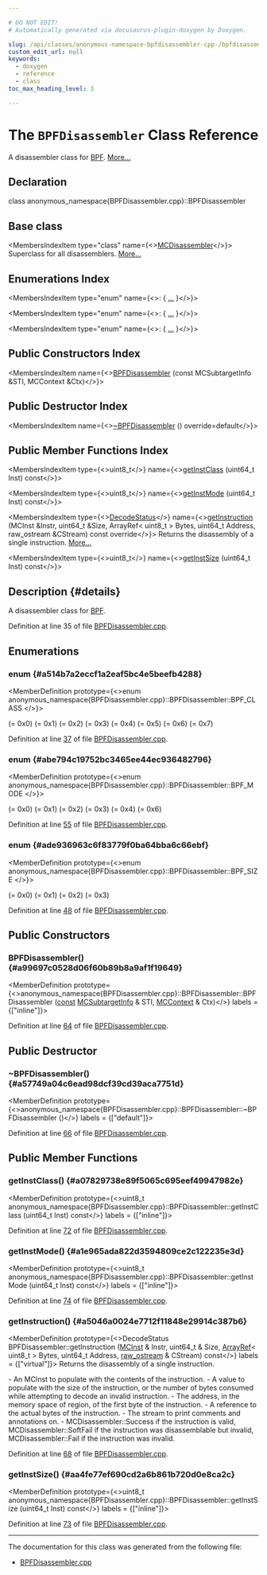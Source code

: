 ```yaml
---

# DO NOT EDIT!
# Automatically generated via docusaurus-plugin-doxygen by Doxygen.

slug: /api/classes/anonymous-namespace-bpfdisassembler-cpp-/bpfdisassembler
custom_edit_url: null
keywords:
  - doxygen
  - reference
  - class
toc_max_heading_level: 3

---
```





# The `BPFDisassembler` Class Reference

<DoxygenPage pluginConfig={pluginConfig}>

A disassembler class for <a href="/docs/api/namespaces/llvm/bpf">BPF</a>. <a href="#details">More...</a>

## Declaration

<CodeBlock>class anonymous_namespace{BPFDisassembler.cpp}::BPFDisassembler</CodeBlock>

## Base class

<MembersIndex>

<MembersIndexItem
  type="class"
  name={<><a href="/docs/api/classes/llvm/mcdisassembler">MCDisassembler</a></>}>
Superclass for all disassemblers. <a href="/docs/api/classes/llvm/mcdisassembler/#details">More...</a>
</MembersIndexItem>

</MembersIndex>

## Enumerations Index

<MembersIndex>

<MembersIndexItem
  type="enum"
  name={<>:  &#123; <a href="#a514b7a2eccf1a2eaf5bc4e5beefb4288">...</a> &#125;</>}>
</MembersIndexItem>

<MembersIndexItem
  type="enum"
  name={<>:  &#123; <a href="#abe794c19752bc3465ee44ec936482796">...</a> &#125;</>}>
</MembersIndexItem>

<MembersIndexItem
  type="enum"
  name={<>:  &#123; <a href="#ade936963c6f83779f0ba64bba6c66ebf">...</a> &#125;</>}>
</MembersIndexItem>

</MembersIndex>

## Public Constructors Index

<MembersIndex>

<MembersIndexItem
  name={<><a href="#a99697c0528d06f60b89b8a9af1f19649">BPFDisassembler</a> (const MCSubtargetInfo &amp;STI, MCContext &amp;Ctx)</>}>
</MembersIndexItem>

</MembersIndex>

## Public Destructor Index

<MembersIndex>

<MembersIndexItem
  name={<><a href="#a57749a04c6ead98dcf39cd39aca7751d">~BPFDisassembler</a> () override=default</>}>
</MembersIndexItem>

</MembersIndex>

## Public Member Functions Index

<MembersIndex>

<MembersIndexItem
  type={<>uint8&#95;t</>}
  name={<><a href="#a07829738e89f5065c695eef49947982e">getInstClass</a> (uint64&#95;t Inst) const</>}>
</MembersIndexItem>

<MembersIndexItem
  type={<>uint8&#95;t</>}
  name={<><a href="#a1e965ada822d3594809ce2c122235e3d">getInstMode</a> (uint64&#95;t Inst) const</>}>
</MembersIndexItem>

<MembersIndexItem
  type={<><a href="/docs/api/classes/llvm/mcdisassembler/#a8eb822283e8f3200ca4b2a1ba0174e6a">DecodeStatus</a></>}
  name={<><a href="#a5046a0024e7712f11848e29914c387b6">getInstruction</a> (MCInst &amp;Instr, uint64&#95;t &amp;Size, ArrayRef&lt; uint8&#95;t &gt; Bytes, uint64&#95;t Address, raw&#95;ostream &amp;CStream) const override</>}>
Returns the disassembly of a single instruction. <a href="#a5046a0024e7712f11848e29914c387b6">More...</a>
</MembersIndexItem>

<MembersIndexItem
  type={<>uint8&#95;t</>}
  name={<><a href="#aa4fe77ef690cd2a6b861b720d0e8ca2c">getInstSize</a> (uint64&#95;t Inst) const</>}>
</MembersIndexItem>

</MembersIndex>

## Description {#details}

A disassembler class for <a href="/docs/api/namespaces/llvm/bpf">BPF</a>.

Definition at line 35 of file <a href="/docs/api/files/lib/lib/target/lib/target/bpf/lib/target/bpf/disassembler/bpfdisassembler-cpp">BPFDisassembler.cpp</a>.

<SectionDefinition>

## Enumerations

### enum  {#a514b7a2eccf1a2eaf5bc4e5beefb4288}

<MemberDefinition
  prototype={<>enum anonymous_namespace&#123;BPFDisassembler.cpp&#125;::BPFDisassembler::BPF_CLASS </>}>

<EnumerationList title="Enumeration values">

<Link id="a514b7a2eccf1a2eaf5bc4e5beefb4288acc2e4c8eebf112283d138102f1d86683" />
<EnumerationListItem name="BPF_LD">
 (= 0x0)
</EnumerationListItem>

<Link id="a514b7a2eccf1a2eaf5bc4e5beefb4288a1709c49a11e35bff7338bf1d699f4893" />
<EnumerationListItem name="BPF_LDX">
 (= 0x1)
</EnumerationListItem>

<Link id="a514b7a2eccf1a2eaf5bc4e5beefb4288ada170cc690d8fbd5f25d3824f1cb9814" />
<EnumerationListItem name="BPF_ST">
 (= 0x2)
</EnumerationListItem>

<Link id="a514b7a2eccf1a2eaf5bc4e5beefb4288a68dc8a7c8f3585fd014f97d18f79832d" />
<EnumerationListItem name="BPF_STX">
 (= 0x3)
</EnumerationListItem>

<Link id="a514b7a2eccf1a2eaf5bc4e5beefb4288a2d67b4010abcefa8d3e1f833f17742c5" />
<EnumerationListItem name="BPF_ALU">
 (= 0x4)
</EnumerationListItem>

<Link id="a514b7a2eccf1a2eaf5bc4e5beefb4288ac9a1e272948ec13af12bab1ac1868fdc" />
<EnumerationListItem name="BPF_JMP">
 (= 0x5)
</EnumerationListItem>

<Link id="a514b7a2eccf1a2eaf5bc4e5beefb4288ad9a08cb48af6bbe8c0379d503d3e53bd" />
<EnumerationListItem name="BPF_JMP32">
 (= 0x6)
</EnumerationListItem>

<Link id="a514b7a2eccf1a2eaf5bc4e5beefb4288a9c984fbf01ee664860700d8998844e1e" />
<EnumerationListItem name="BPF_ALU64">
 (= 0x7)
</EnumerationListItem>

</EnumerationList>

Definition at line <a href="/docs/api/files/lib/lib/target/lib/target/bpf/lib/target/bpf/disassembler/bpfdisassembler-cpp/#l00037">37</a> of file <a href="/docs/api/files/lib/lib/target/lib/target/bpf/lib/target/bpf/disassembler/bpfdisassembler-cpp">BPFDisassembler.cpp</a>.
</MemberDefinition>

### enum  {#abe794c19752bc3465ee44ec936482796}

<MemberDefinition
  prototype={<>enum anonymous_namespace&#123;BPFDisassembler.cpp&#125;::BPFDisassembler::BPF_MODE </>}>

<EnumerationList title="Enumeration values">

<Link id="abe794c19752bc3465ee44ec936482796a02627b423d542a8039c5a071b4bfba27" />
<EnumerationListItem name="BPF_IMM">
 (= 0x0)
</EnumerationListItem>

<Link id="abe794c19752bc3465ee44ec936482796a0bebdd745d3936b594a2ab1c33a17237" />
<EnumerationListItem name="BPF_ABS">
 (= 0x1)
</EnumerationListItem>

<Link id="abe794c19752bc3465ee44ec936482796ab0d45b037dc97e6a5c676e5def2e07a4" />
<EnumerationListItem name="BPF_IND">
 (= 0x2)
</EnumerationListItem>

<Link id="abe794c19752bc3465ee44ec936482796a94d6fe26f0fbbc68b58a4ae57bbb5bf7" />
<EnumerationListItem name="BPF_MEM">
 (= 0x3)
</EnumerationListItem>

<Link id="abe794c19752bc3465ee44ec936482796aa7a91c254ee8375455308ef950880d30" />
<EnumerationListItem name="BPF_MEMSX">
 (= 0x4)
</EnumerationListItem>

<Link id="abe794c19752bc3465ee44ec936482796adc3f003bcdcfeccbfd82d1a22ae4ca24" />
<EnumerationListItem name="BPF_ATOMIC">
 (= 0x6)
</EnumerationListItem>

</EnumerationList>

Definition at line <a href="/docs/api/files/lib/lib/target/lib/target/bpf/lib/target/bpf/disassembler/bpfdisassembler-cpp/#l00055">55</a> of file <a href="/docs/api/files/lib/lib/target/lib/target/bpf/lib/target/bpf/disassembler/bpfdisassembler-cpp">BPFDisassembler.cpp</a>.
</MemberDefinition>

### enum  {#ade936963c6f83779f0ba64bba6c66ebf}

<MemberDefinition
  prototype={<>enum anonymous_namespace&#123;BPFDisassembler.cpp&#125;::BPFDisassembler::BPF_SIZE </>}>

<EnumerationList title="Enumeration values">

<Link id="ade936963c6f83779f0ba64bba6c66ebfa1e5c469a38db3fba1ead759ba48735da" />
<EnumerationListItem name="BPF_W">
 (= 0x0)
</EnumerationListItem>

<Link id="ade936963c6f83779f0ba64bba6c66ebfa67c8d3e43cc241cad5cae905aa528b85" />
<EnumerationListItem name="BPF_H">
 (= 0x1)
</EnumerationListItem>

<Link id="ade936963c6f83779f0ba64bba6c66ebfacb38a958e048055e1b7189ec99956ad5" />
<EnumerationListItem name="BPF_B">
 (= 0x2)
</EnumerationListItem>

<Link id="ade936963c6f83779f0ba64bba6c66ebfac564088e591d8b34354ebdd61a41e2be" />
<EnumerationListItem name="BPF_DW">
 (= 0x3)
</EnumerationListItem>

</EnumerationList>

Definition at line <a href="/docs/api/files/lib/lib/target/lib/target/bpf/lib/target/bpf/disassembler/bpfdisassembler-cpp/#l00048">48</a> of file <a href="/docs/api/files/lib/lib/target/lib/target/bpf/lib/target/bpf/disassembler/bpfdisassembler-cpp">BPFDisassembler.cpp</a>.
</MemberDefinition>

</SectionDefinition>

<SectionDefinition>

## Public Constructors

### BPFDisassembler() {#a99697c0528d06f60b89b8a9af1f19649}

<MemberDefinition
  prototype={<>anonymous&#95;namespace&#123;BPFDisassembler.cpp&#125;::BPFDisassembler::BPFDisassembler (<a href="/docs/api/files/lib/lib/target/lib/target/aarch64/aarch64promoteconstant-cpp/#a90f8350fecae261c25be85d38b451bff">const</a> <a href="/docs/api/classes/llvm/mcsubtargetinfo">MCSubtargetInfo</a> &amp; STI, <a href="/docs/api/classes/llvm/mccontext">MCContext</a> &amp; Ctx)</>}
  labels = {["inline"]}>

Definition at line <a href="/docs/api/files/lib/lib/target/lib/target/bpf/lib/target/bpf/disassembler/bpfdisassembler-cpp/#l00064">64</a> of file <a href="/docs/api/files/lib/lib/target/lib/target/bpf/lib/target/bpf/disassembler/bpfdisassembler-cpp">BPFDisassembler.cpp</a>.
</MemberDefinition>

</SectionDefinition>

<SectionDefinition>

## Public Destructor

### ~BPFDisassembler() {#a57749a04c6ead98dcf39cd39aca7751d}

<MemberDefinition
  prototype={<>anonymous&#95;namespace&#123;BPFDisassembler.cpp&#125;::BPFDisassembler::~BPFDisassembler ()</>}
  labels = {["default"]}>

Definition at line <a href="/docs/api/files/lib/lib/target/lib/target/bpf/lib/target/bpf/disassembler/bpfdisassembler-cpp/#l00066">66</a> of file <a href="/docs/api/files/lib/lib/target/lib/target/bpf/lib/target/bpf/disassembler/bpfdisassembler-cpp">BPFDisassembler.cpp</a>.
</MemberDefinition>

</SectionDefinition>

<SectionDefinition>

## Public Member Functions

### getInstClass() {#a07829738e89f5065c695eef49947982e}

<MemberDefinition
  prototype={<>uint8&#95;t anonymous&#95;namespace&#123;BPFDisassembler.cpp&#125;::BPFDisassembler::getInstClass (uint64&#95;t Inst) const</>}
  labels = {["inline"]}>

Definition at line <a href="/docs/api/files/lib/lib/target/lib/target/bpf/lib/target/bpf/disassembler/bpfdisassembler-cpp/#l00072">72</a> of file <a href="/docs/api/files/lib/lib/target/lib/target/bpf/lib/target/bpf/disassembler/bpfdisassembler-cpp">BPFDisassembler.cpp</a>.
</MemberDefinition>

### getInstMode() {#a1e965ada822d3594809ce2c122235e3d}

<MemberDefinition
  prototype={<>uint8&#95;t anonymous&#95;namespace&#123;BPFDisassembler.cpp&#125;::BPFDisassembler::getInstMode (uint64&#95;t Inst) const</>}
  labels = {["inline"]}>

Definition at line <a href="/docs/api/files/lib/lib/target/lib/target/bpf/lib/target/bpf/disassembler/bpfdisassembler-cpp/#l00074">74</a> of file <a href="/docs/api/files/lib/lib/target/lib/target/bpf/lib/target/bpf/disassembler/bpfdisassembler-cpp">BPFDisassembler.cpp</a>.
</MemberDefinition>

### getInstruction() {#a5046a0024e7712f11848e29914c387b6}

<MemberDefinition
  prototype={<>DecodeStatus BPFDisassembler::getInstruction (<a href="/docs/api/classes/llvm/mcinst">MCInst</a> &amp; Instr, uint64&#95;t &amp; Size, <a href="/docs/api/classes/llvm/arrayref">ArrayRef</a>&lt; uint8&#95;t &gt; Bytes, uint64&#95;t Address, <a href="/docs/api/classes/llvm/raw-ostream">raw&#95;ostream</a> &amp; CStream) const</>}
  labels = {["virtual"]}>
Returns the disassembly of a single instruction.

<ParametersList title="Parameters">
<ParametersListItem name="Instr">- An MCInst to populate with the contents of the instruction.</ParametersListItem>
<ParametersListItem name="Size">- A value to populate with the size of the instruction, or the number of bytes consumed while attempting to decode an invalid instruction.</ParametersListItem>
<ParametersListItem name="Address">- The address, in the memory space of region, of the first byte of the instruction.</ParametersListItem>
<ParametersListItem name="Bytes">- A reference to the actual bytes of the instruction.</ParametersListItem>
<ParametersListItem name="CStream">- The stream to print comments and annotations on.</ParametersListItem>
</ParametersList>

<SectionUser title="Returns">
- MCDisassembler::Success if the instruction is valid, MCDisassembler::SoftFail if the instruction was disassemblable but invalid, MCDisassembler::Fail if the instruction was invalid.
</SectionUser>

Definition at line <a href="/docs/api/files/lib/lib/target/lib/target/bpf/lib/target/bpf/disassembler/bpfdisassembler-cpp/#l00068">68</a> of file <a href="/docs/api/files/lib/lib/target/lib/target/bpf/lib/target/bpf/disassembler/bpfdisassembler-cpp">BPFDisassembler.cpp</a>.
</MemberDefinition>

### getInstSize() {#aa4fe77ef690cd2a6b861b720d0e8ca2c}

<MemberDefinition
  prototype={<>uint8&#95;t anonymous&#95;namespace&#123;BPFDisassembler.cpp&#125;::BPFDisassembler::getInstSize (uint64&#95;t Inst) const</>}
  labels = {["inline"]}>

Definition at line <a href="/docs/api/files/lib/lib/target/lib/target/bpf/lib/target/bpf/disassembler/bpfdisassembler-cpp/#l00073">73</a> of file <a href="/docs/api/files/lib/lib/target/lib/target/bpf/lib/target/bpf/disassembler/bpfdisassembler-cpp">BPFDisassembler.cpp</a>.
</MemberDefinition>

</SectionDefinition>

<hr/>

The documentation for this class was generated from the following file:

<ul>
<li><a href="/docs/api/files/lib/lib/target/lib/target/bpf/lib/target/bpf/disassembler/bpfdisassembler-cpp">BPFDisassembler.cpp</a></li>
</ul>

</DoxygenPage>

